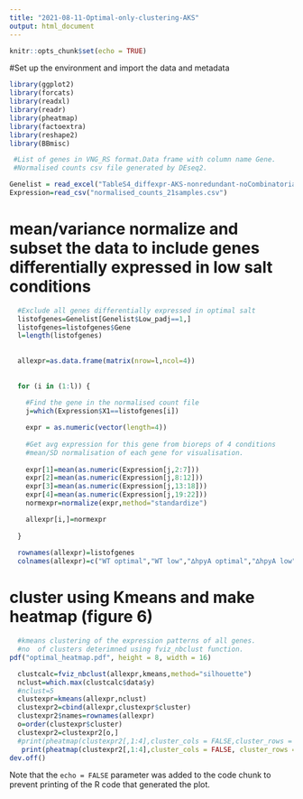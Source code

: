 ```yaml
---
title: "2021-08-11-Optimal-only-clustering-AKS"
output: html_document
---
```


```r
knitr::opts_chunk$set(echo = TRUE)
```

#Set up the environment and import the data and metadata
```r
library(ggplot2)
library(forcats)
library(readxl)
library(readr)
library(pheatmap)
library(factoextra)
library(reshape2)
library(BBmisc)

 #List of genes in VNG_RS format.Data frame with column name Gene. 
 #Normalised counts csv file generated by DEseq2.

Genelist = read_excel("TableS4_diffexpr-AKS-nonredundant-noCombinatorial-_v2_SSAug26.xlsx", sheet = "KO_sigresults")
Expression=read_csv("normalised_counts_21samples.csv")

```

# mean/variance normalize and subset the data to include genes differentially expressed in low salt conditions
```r

    
  #Exclude all genes differentially expressed in optimal salt
  listofgenes=Genelist[Genelist$Low_padj==1,]
  listofgenes=listofgenes$Gene
  l=length(listofgenes)
  
  
  allexpr=as.data.frame(matrix(nrow=l,ncol=4))
  
  
  for (i in (1:l)) {
    
    #Find the gene in the normalised count file
    j=which(Expression$X1==listofgenes[i])

    expr = as.numeric(vector(length=4))
    
    #Get avg expression for this gene from bioreps of 4 conditions
    #mean/SD normalisation of each gene for visualisation.
    
    expr[1]=mean(as.numeric(Expression[j,2:7]))
    expr[2]=mean(as.numeric(Expression[j,8:12]))
    expr[3]=mean(as.numeric(Expression[j,13:18]))
    expr[4]=mean(as.numeric(Expression[j,19:22]))
    normexpr=normalize(expr,method="standardize")

    allexpr[i,]=normexpr
    
  }
  
  rownames(allexpr)=listofgenes
  colnames(allexpr)=c("WT optimal","WT low","∆hpyA optimal","∆hpyA low")

```
  
# cluster using Kmeans and make heatmap (figure 6)
```r
  #kmeans clustering of the expression patterns of all genes.
  #no  of clusters deterimned using fviz_nbclust function.
pdf("optimal_heatmap.pdf", height = 8, width = 16)

  clustcalc=fviz_nbclust(allexpr,kmeans,method="silhouette")
  nclust=which.max(clustcalc$data$y)
  #nclust=5
  clustexpr=kmeans(allexpr,nclust)
  clustexpr2=cbind(allexpr,clustexpr$cluster)
  clustexpr2$names=rownames(allexpr)
  o=order(clustexpr$cluster)
  clustexpr2=clustexpr2[o,]
  #print(pheatmap(clustexpr2[,1:4],cluster_cols = FALSE,cluster_rows = FALSE))
   print(pheatmap(clustexpr2[,1:4],cluster_cols = FALSE, cluster_rows = TRUE, angle_col = "45", fontsize_col = 8, fontsize_row = 4))
dev.off()  
```

Note that the `echo = FALSE` parameter was added to the code chunk to prevent printing of the R code that generated the plot.
